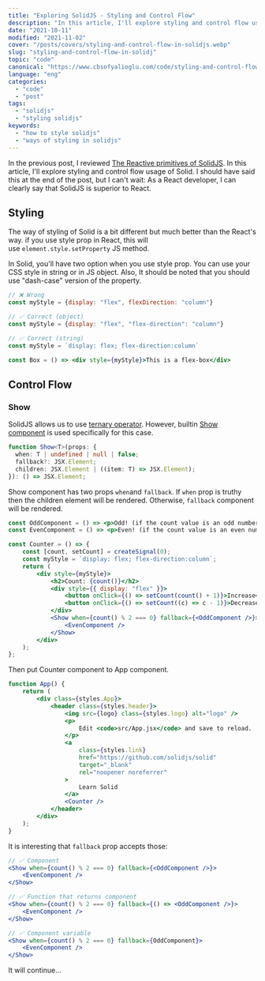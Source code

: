 ```yaml
---
title: "Exploring SolidJS - Styling and Control Flow"
description: "In this article, I'll explore styling and control flow usage of SolidJS: string and object usage of style prop and Show component."
date: "2021-10-11"
modified: "2021-11-02"
cover: "/posts/covers/styling-and-control-flow-in-solidjs.webp"
slug: "styling-and-control-flow-in-solidj"
topic: "code"
canonical: "https://www.cbsofyalioglu.com/code/styling-and-control-flow-in-solidj/"
language: "eng"
categories:
  - "code"
  - "post"
tags:
  - "solidjs"
  - "styling solidjs"
keywords:
  - "how to style solidjs"
  - "ways of styling in solidjs"
---
```


In the previous post, I reviewed [The Reactive primitives of SolidJS](https://www.cbsofyalioglu.com/code/solidjs-and-reactive-primitives/). In this article, I'll explore styling and control flow usage of Solid. I should have said this at the end of the post, but I can't wait: As a React developer, I can clearly say that SolidJS is superior to React.

## Styling

The way of styling of Solid is a bit different but much better than the React's way.
if you use style prop in React, this will use `element.style.setProperty` JS method.

In Solid, you'll have two option when you use style prop. You can use your CSS style in string or in JS object. Also, It should be noted that you should use "dash-case" version of the property.

```jsx
// ❌ Wrong
const myStyle = {display: "flex", flexDirection: "column"}

// ✅ Correct (object)
const myStyle = {display: "flex", "flex-direction": "column"}

// ✅ Correct (string)
const myStyle = `display: flex; flex-direction:column`
```

```jsx
const Box = () => <div style={myStyle}>This is a flex-box</div>
```

## Control Flow

### Show

SolidJS allows us to use [ternary operator](https://developer.mozilla.org/en-US/docs/Web/JavaScript/Reference/Operators/Conditional_Operator). However, builtin [Show component](https://www.solidjs.com/docs/latest/api#%3Cshow%3E) is used specifically for this case.

```typescript
function Show<T>(props: {
  when: T | undefined | null | false;
  fallback?: JSX.Element;
  children: JSX.Element | ((item: T) => JSX.Element);
}): () => JSX.Element;
```

Show component has two props `when`and `fallback`. If `when` prop is truthy then the children element will be rendered. Otherwise, `fallback` component will be rendered.

```jsx
const OddComponent = () => <p>Odd! (if the count value is an odd number)</p>;
const EvenComponent = () => <p>Even! (if the count value is an even number)</p>;

const Counter = () => {
    const [count, setCount] = createSignal(0);
    const myStyle = `display: flex; flex-direction:column`;
    return (
        <div style={myStyle}>
            <h2>Count: {count()}</h2>
            <div style={{ display: "flex" }}>
                <button onClick={() => setCount(count() + 1)}>Increase</button>
                <button onClick={() => setCount((c) => c - 1)}>Decrease</button>
            </div>
            <Show when={count() % 2 === 0} fallback={<OddComponent />}>
                <EvenComponent />
            </Show>
        </div>
    );
};
```

Then put Counter component to App component.

```jsx
function App() {
    return (
        <div class={styles.App}>
            <header class={styles.header}>
                <img src={logo} class={styles.logo} alt="logo" />
                <p>
                    Edit <code>src/App.jsx</code> and save to reload.
                </p>
                <a
                    class={styles.link}
                    href="https://github.com/solidjs/solid"
                    target="_blank"
                    rel="noopener noreferrer"
                >
                    Learn Solid
                </a>
                <Counter />
            </header>
        </div>
    );
}
```

It is interesting that `fallback` prop accepts those:

```jsx
// ✅ Component
<Show when={count() % 2 === 0} fallback={<OddComponent />}>
    <EvenComponent />
</Show>

// ✅ Function that returns component
<Show when={count() % 2 === 0} fallback={() => <OddComponent />}>
    <EvenComponent />
</Show>

// ✅ Component variable
<Show when={count() % 2 === 0} fallback={OddComponent}>
    <EvenComponent />
</Show>
```

It will continue...
